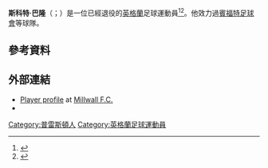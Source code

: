 '''斯科特·巴隆'''（{{lang-en|Scott Barron}}；{{bd|1985年|9月2日}}）是一位已經退役的[[英格蘭|英格蘭]]足球運動員<ref>{{cite web |url=http://www.brentfordfc.co.uk/news/article/southend-united-v-brentford-04.12.12-525889.aspx?pageView=full#anchored |title=SOUTHEND UNITED 2 BRENTFORD 1 |publisher=Brentfordfc.co.uk |date= |accessdate=12 August 2014 |archive-date=2015-09-23 |archive-url=https://web.archive.org/web/20150923232503/http://www.brentfordfc.co.uk/news/article/southend-united-v-brentford-04.12.12-525889.aspx?pageView=full#anchored |dead-url=no }}</ref><ref name=":0">{{cite web |url=http://www.brentfordfc.co.uk/news/article/scott-barron-05.08.14-1811254.aspx |title=Bees Player Interview with Scott Barron |publisher=Brentfordfc.co.uk |date= |accessdate=12 August 2014 |archive-date=2015-07-03 |archive-url=https://web.archive.org/web/20150703153124/http://www.brentfordfc.co.uk/news/article/scott-barron-05.08.14-1811254.aspx |dead-url=no }}</ref>。他效力過[[賓福特足球會|賓福特足球會]]等球隊。

==參考資料==
{{Reflist}}

==外部連結==
* [https://web.archive.org/web/20120927002252/http://www.millwallfc.co.uk/page/ProfilesDetail/0%2C%2C10367~29992%2C00.html Player profile] at [[米尔沃尔足球俱乐部|Millwall F.C.]]
* {{soccerbase|id=38078}}

{{DEFAULTSORT:Barron, Scott}}
[[Category:普雷斯頓人|Category:普雷斯頓人]]
[[Category:英格蘭足球運動員|Category:英格蘭足球運動員]]